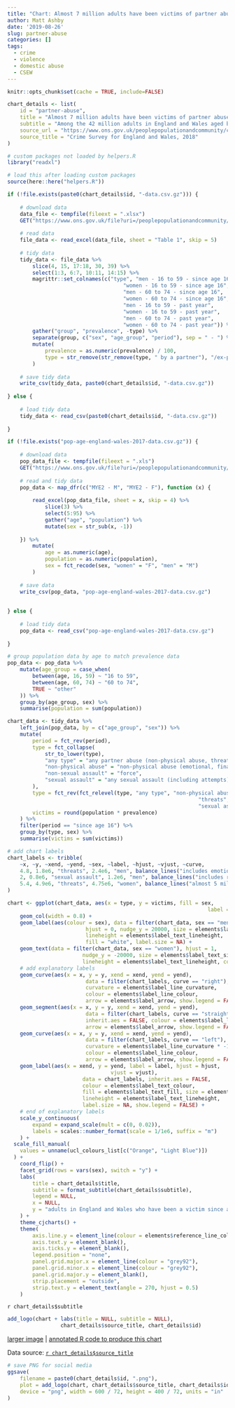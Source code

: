 ```yaml
---
title: "Chart: Almost 7 million adults have been victims of partner abuse"
author: Matt Ashby
date: '2019-08-26'
slug: partner-abuse
categories: []
tags:
  - crime
  - violence
  - domestic abuse
  - CSEW
---
```



```r
knitr::opts_chunk$set(cache = TRUE, include=FALSE)
```

```r
chart_details <- list(
	id = "partner-abuse",
	title = "Almost 7 million adults have been victims of partner abuse",
	subtitle = "Among the 42 million adults in England and Wales aged between 16 and 74, 1.3 million have been sexually assaulted by a current or former partner, 4.3 million subjected to non-sexual assault and 2.3 million have been stalked. In every category, at least twice as many women as men have been victimised.",
	source_url = "https://www.ons.gov.uk/peoplepopulationandcommunity/crimeandjustice/articles/domesticabusefindingsfromthecrimesurveyforenglandandwales/yearendingmarch2018",
	source_title = "Crime Survey for England and Wales, 2018"
)
```

```r
# custom packages not loaded by helpers.R
library("readxl")

# load this after loading custom packages
source(here::here("helpers.R"))
```

```r
if (!file.exists(paste0(chart_details$id, "-data.csv.gz"))) {
	
	# download data
	data_file <- tempfile(fileext = ".xlsx")
	GET("https://www.ons.gov.uk/file?uri=/peoplepopulationandcommunity/crimeandjustice/datasets/domesticabusefindingsfromthecrimesurveyforenglandandwalesappendixtables/yearendingmarch2018/domesticabusetablesfinal.xlsx", write_disk(data_file))
	
	# read data
	file_data <- read_excel(data_file, sheet = "Table 1", skip = 5) 
	
	# tidy data
	tidy_data <- file_data %>% 
		slice(4, 15, 17:18, 30, 39) %>% 
		select(1:3, 6:7, 10:11, 14:15) %>% 
		magrittr::set_colnames(c("type", "men - 16 to 59 - since age 16", 
									 "women - 16 to 59 - since age 16", 
									 "men - 60 to 74 - since age 16", 
									 "women - 60 to 74 - since age 16", 
									 "men - 16 to 59 - past year", 
									 "women - 16 to 59 - past year",
									 "men - 60 to 74 - past year", 
									 "women - 60 to 74 - past year")) %>% 
		gather("group", "prevalence", -type) %>% 
		separate(group, c("sex", "age_group", "period"), sep = " - ") %>% 
		mutate(
			prevalence = as.numeric(prevalence) / 100,
			type = str_remove(str_remove(type, " by a partner"), "/ex-partner")
		)
	
	# save tidy data
	write_csv(tidy_data, paste0(chart_details$id, "-data.csv.gz"))	
	
} else {
	
	# load tidy data
	tidy_data <- read_csv(paste0(chart_details$id, "-data.csv.gz"))
	
}		

if (!file.exists("pop-age-england-wales-2017-data.csv.gz")) {
	
	# download data
	pop_data_file <- tempfile(fileext = ".xls")
	GET("https://www.ons.gov.uk/file?uri=/peoplepopulationandcommunity/populationandmigration/populationestimates/datasets/populationestimatesforukenglandandwalesscotlandandnorthernireland/mid2017/ukmidyearestimates2017finalversion.xls", write_disk(pop_data_file))
	
	# read and tidy data
	pop_data <- map_dfr(c("MYE2 - M", "MYE2 - F"), function (x) {
		
		read_excel(pop_data_file, sheet = x, skip = 4) %>% 
			slice(3) %>% 
			select(5:95) %>% 
			gather("age", "population") %>% 
			mutate(sex = str_sub(x, -1))
		
	}) %>% 
		mutate(
			age = as.numeric(age),
			population = as.numeric(population),
			sex = fct_recode(sex, "women" = "F", "men" = "M")
		)
	
	# save data
	write_csv(pop_data, "pop-age-england-wales-2017-data.csv.gz")	
	
	
} else {
	
	# load tidy data
	pop_data <- read_csv("pop-age-england-wales-2017-data.csv.gz")
	
}
```

```r
# group population data by age to match prevalence data
pop_data <- pop_data %>% 
	mutate(age_group = case_when(
		between(age, 16, 59) ~ "16 to 59",
		between(age, 60, 74) ~ "60 to 74",
		TRUE ~ "other"
	)) %>% 
	group_by(age_group, sex) %>% 
	summarise(population = sum(population))

chart_data <- tidy_data %>% 
	left_join(pop_data, by = c("age_group", "sex")) %>% 
	mutate(
		period = fct_rev(period),
		type = fct_collapse(
			str_to_lower(type), 
			"any type" = "any partner abuse (non-physical abuse, threats, force, sexual assault or stalking)",
			"non-physical abuse" = "non-physical abuse (emotional, financial)",
			"non-sexual assault" = "force", 
			"sexual assault" = "any sexual assault (including attempts)"
		),
		type = fct_rev(fct_relevel(type, "any type", "non-physical abuse", 
															 "threats", "non-sexual assault", 
															 "sexual assault")),
		victims = round(population * prevalence)
	) %>% 
	filter(period == "since age 16") %>% 
	group_by(type, sex) %>% 
	summarise(victims = sum(victims))

# add chart labels
chart_labels <- tribble(
	~x, ~y, ~xend, ~yend, ~sex, ~label, ~hjust, ~vjust, ~curve,
	4.8, 1.8e6, "threats", 2.4e6, "men", balance_lines("includes emotional abuse or financial coercive control", 2), "left", "center", "right",
	2, 0.8e6, "sexual assault", 1.2e6, "men", balance_lines("includes rape, assault by penetration and indecent exposure", 2), "left", "center", "right",
	5.4, 4.9e6, "threats", 4.75e6, "women", balance_lines("almost 5 million women have been victims of partner abuse", 3), "right", "top", "left"
)
```

```r
chart <- ggplot(chart_data, aes(x = type, y = victims, fill = sex,
																label = type)) + 
	geom_col(width = 0.8) +
	geom_label(aes(colour = sex), data = filter(chart_data, sex == "men"), 
						 hjust = 0, nudge_y = 20000, size = elements$label_text_size, 
						 lineheight = elements$label_text_lineheight, 
						 fill = "white", label.size = NA) +
	geom_text(data = filter(chart_data, sex == "women"), hjust = 1,
						nudge_y = -20000, size = elements$label_text_size, 
						lineheight = elements$label_text_lineheight, colour = "white") +
	# add explanatory labels
	geom_curve(aes(x = x, y = y, xend = xend, yend = yend),
						 data = filter(chart_labels, curve == "right"), inherit.aes = FALSE, 
						 curvature = elements$label_line_curvature, 
						 colour = elements$label_line_colour, 
						 arrow = elements$label_arrow, show.legend = FALSE) +
	geom_segment(aes(x = x, y = y, xend = xend, yend = yend),
						 data = filter(chart_labels, curve == "straight"), 
						 inherit.aes = FALSE, colour = elements$label_line_colour, 
						 arrow = elements$label_arrow, show.legend = FALSE) +
	geom_curve(aes(x = x, y = y, xend = xend, yend = yend),
						 data = filter(chart_labels, curve == "left"), inherit.aes = FALSE, 
						 curvature = elements$label_line_curvature * -1, 
						 colour = elements$label_line_colour, 
						 arrow = elements$label_arrow, show.legend = FALSE) +
	geom_label(aes(x = xend, y = yend, label = label, hjust = hjust, 
								 vjust = vjust),
						data = chart_labels, inherit.aes = FALSE, 
						colour = elements$label_text_colour,
						fill = elements$label_text_fill, size = elements$label_text_size, 
						lineheight = elements$label_text_lineheight,
						label.size = NA, show.legend = FALSE) +
	# end of explanatory labels
	scale_y_continuous(
		expand = expand_scale(mult = c(0, 0.02)), 
		labels = scales::number_format(scale = 1/1e6, suffix = "m")
	) +
  scale_fill_manual(
    values = unname(ucl_colours_list[c("Orange", "Light Blue")])
  ) +
	coord_flip() +
	facet_grid(rows = vars(sex), switch = "y") +
	labs(
		title = chart_details$title,
		subtitle = format_subtitle(chart_details$subtitle),
		legend = NULL,
		x = NULL,
		y = "adults in England and Wales who have been a victim since age 16"
	) +
	theme_cjcharts() +
	theme(
		axis.line.y = element_line(colour = elements$reference_line_colour),
		axis.text.y = element_blank(),
		axis.ticks.y = element_blank(),
		legend.position = "none",
		panel.grid.major.x = element_line(colour = "grey92"),
		panel.grid.minor.x = element_line(colour = "grey92"),
		panel.grid.major.y = element_blank(),
		strip.placement = "outside",
		strip.text.y = element_text(angle = 270, hjust = 0.5)
	)
```

`r chart_details$subtitle`

```r
add_logo(chart + labs(title = NULL, subtitle = NULL), 
				 chart_details$source_title, chart_details$id)
```

[larger image](../`r chart_details$id`.png)
| [annotated R code to produce this chart](https://github.com/mpjashby/lesscrime.info/blob/master/content/post/`r chart_details$id`.Rmd)

Data source: [`r chart_details$source_title`](`r chart_details$source_url`)


```r
# save PNG for social media
ggsave(
	filename = paste0(chart_details$id, ".png"), 
	plot = add_logo(chart, chart_details$source_title, chart_details$id), 
	device = "png", width = 600 / 72, height = 400 / 72, units = "in"
)
```
